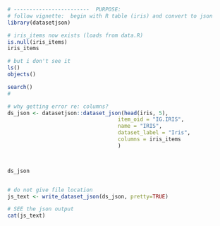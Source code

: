 ```r
# ------------------------  PURPOSE:
# follow vignette:  begin with R table (iris) and convert to json
library(datasetjson)

# iris_items now exists (loads from data.R)
is.null(iris_items)
iris_items

# but i don't see it
ls()
objects()

search()
# 

# why getting error re: columns?
ds_json <- datasetjson::dataset_json(head(iris, 5),
                                   item_oid = "IG.IRIS",
                                   name = "IRIS",
                                   dataset_label = "Iris",
                                   columns = iris_items
                                   )



ds_json


# do not give file location
js_text <- write_dataset_json(ds_json, pretty=TRUE)

# SEE the json output
cat(js_text)
```
